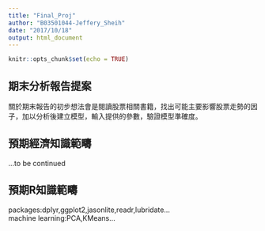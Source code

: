 ```yaml
---
title: "Final_Proj"
author: "B03501044-Jeffery_Sheih"
date: "2017/10/18"
output: html_document
---
```


```r
knitr::opts_chunk$set(echo = TRUE)
```

## 期末分析報告提案

關於期末報告的初步想法會是閱讀股票相關書籍，找出可能主要影響股票走勢的因子，加以分析後建立模型，輸入提供的參數，驗證模型準確度。



## 預期經濟知識範疇

...to be continued



## 預期R知識範疇
packages:dplyr,ggplot2,jasonlite,readr,lubridate...</br>
machine learning:PCA,KMeans...
